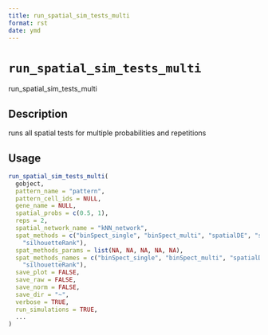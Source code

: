 ```yaml
--- 
title: run_spatial_sim_tests_multi 
format: rst 
date: ymd 
--- 
```

# `run_spatial_sim_tests_multi`

run_spatial_sim_tests_multi


## Description

runs all spatial tests for multiple probabilities and repetitions


## Usage

```r
run_spatial_sim_tests_multi(
  gobject,
  pattern_name = "pattern",
  pattern_cell_ids = NULL,
  gene_name = NULL,
  spatial_probs = c(0.5, 1),
  reps = 2,
  spatial_network_name = "kNN_network",
  spat_methods = c("binSpect_single", "binSpect_multi", "spatialDE", "spark",
    "silhouetteRank"),
  spat_methods_params = list(NA, NA, NA, NA, NA),
  spat_methods_names = c("binSpect_single", "binSpect_multi", "spatialDE", "spark",
    "silhouetteRank"),
  save_plot = FALSE,
  save_raw = FALSE,
  save_norm = FALSE,
  save_dir = "~",
  verbose = TRUE,
  run_simulations = TRUE,
  ...
)
```



